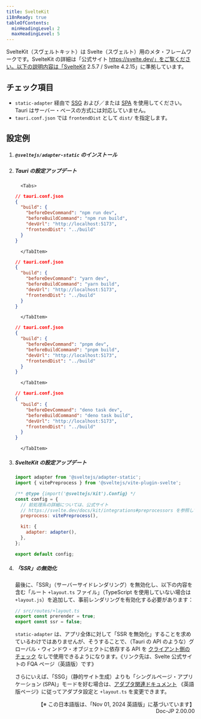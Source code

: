 ```yaml
---
title: SvelteKit
i18nReady: true
tableOfContents:
  minHeadingLevel: 2
  maxHeadingLevel: 5
---
```



SvelteKit（スヴェルトキット）は Svelte（スヴェルト）用のメタ・フレームワークです。SvelteKit の詳細は「公式サイト https://svelte.dev/」をご覧ください。以下の説明内容は「SvelteKit 2.5.7 / Svelte 4.2.15」に準拠しています。

## チェック項目

- `static-adapter` 経由で [SSG](https://svelte.dev/docs/kit/adapter-static) および／または [SPA](https://svelte.dev/docs/kit/single-page-apps) を使用してください。Tauri はサーバー・ベースの方式には対応していません。
- `tauri.conf.json` では `frontendDist` として `dist/` を指定します。

## 設定例

<Steps>

1.  ##### `@sveltejs/adapter-static` のインストール

    <CommandTabs
      npm="npm install --save-dev @sveltejs/adapter-static"
      yarn="yarn add -D @sveltejs/adapter-static"
      pnpm="pnpm add -D @sveltejs/adapter-static"
      deno="deno add -D npm:@sveltejs/adapter-static"
    />

1.  ##### Tauri の設定アップデート

          <Tabs>

      <TabItem label="npm">

    ```json
    // tauri.conf.json
    {
      "build": {
        "beforeDevCommand": "npm run dev",
        "beforeBuildCommand": "npm run build",
        "devUrl": "http://localhost:5173",
        "frontendDist": "../build"
      }
    }
    ```

          </TabItem>

    <TabItem label="yarn">

    ```json
    // tauri.conf.json
    {
      "build": {
        "beforeDevCommand": "yarn dev",
        "beforeBuildCommand": "yarn build",
        "devUrl": "http://localhost:5173",
        "frontendDist": "../build"
      }
    }
    ```

          </TabItem>

    <TabItem label="pnpm">

    ```json
    // tauri.conf.json
    {
      "build": {
        "beforeDevCommand": "pnpm dev",
        "beforeBuildCommand": "pnpm build",
        "devUrl": "http://localhost:5173",
        "frontendDist": "../build"
      }
    }
    ```

          </TabItem>

    <TabItem label="deno">

    ```json
    // tauri.conf.json
    {
      "build": {
        "beforeDevCommand": "deno task dev",
        "beforeBuildCommand": "deno task build",
        "devUrl": "http://localhost:5173",
        "frontendDist": "../build"
      }
    }
    ```

          </TabItem>

    </Tabs>

1.  ##### SvelteKit の設定アップデート

    ```js title="svelte.config.js" {1}
    import adapter from '@sveltejs/adapter-static';
    import { vitePreprocess } from '@sveltejs/vite-plugin-svelte';

    /** @type {import('@sveltejs/kit').Config} */
    const config = {
      // 前処理系の詳細については、公式サイト
      // https://svelte.dev/docs/kit/integrations#preprocessors を参照してください
      preprocess: vitePreprocess(),

      kit: {
        adapter: adapter(),
      },
    };

    export default config;
    ```

1.  ##### 「SSR」の無効化

    最後に、「SSR」（サーバーサイドレンダリング）を無効化し、以下の内容を含む「ルート `+layout.ts` ファイル」（TypeScript を使用していない場合は `+layout.js`）を追加して、事前レンダリングを有効化する必要があります：

    ```ts
    // src/routes/+layout.ts
    export const prerender = true;
    export const ssr = false;
    ```

    `static-adapter` は、アプリ全体に対して「SSR を無効化」することを求めているわけではありませんが、そうすることで、（Tauri の API のような）グローバル・ウィンドウ・オブジェクトに依存する API を [クライアント側のチェック](https://svelte.dev/docs/kit/faq#how-do-i-use-x-with-sveltekit-how-do-i-use-a-client-side-only-library-that-depends-on-document-or-window) なしで使用できるようになります。《リンク先は、Svelte 公式サイトの FQA ページ（英語版）です》

    さらにいえば、「SSG」（静的サイト生成）よりも「シングルページ・アプリケーション (SPA)」モードを好む場合は、[アダプタ関連ドキュメント](https://svelte.dev/docs/kit/single-page-apps) 《英語版ページ》に従ってアダプタ設定と `+layout.ts` を変更できます。

</Steps>

<div style="text-align: right;">
  【※ この日本語版は、「Nov 01, 2024 英語版」に基づいています】
  <br />
  Doc-JP 2.00.00
</div>
